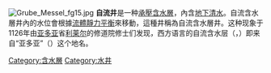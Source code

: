[[File:Grube_Messel_fg15.jpg|thumbnail]]
'''自流井'''是一种[[承壓含水層|承壓含水層]]，內含[[地下清水|地下清水]]。自流含水層井內的水位會根據[[流體靜力平衡|流體靜力平衡]]來移動，這種井稱為自流含水層井。这种现象于1126年由[[亚多亚|亚多亚]]省[[利莱尔|利莱尔]]的修道院修士们发现，西方语言的自流含水层（{{lang-fr|puits artésien}}，{{lang-en|artesian aquifer}}）即来自“亚多亚”（{{lang|fr|Artois}}）这个地名。


{{Authority control}}

{{DEFAULTSORT:Artesian Aquifer}}
[[Category:含水層|Category:含水層]]
[[Category:水井|Category:水井]]

{{Hydrology-stub}}